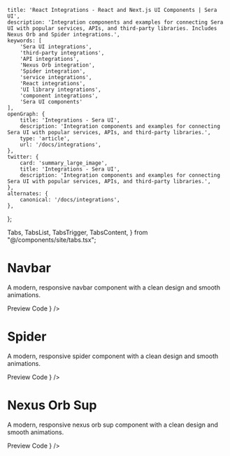     title: 'React Integrations - React and Next.js UI Components | Sera UI',
    description: 'Integration components and examples for connecting Sera UI with popular services, APIs, and third-party libraries. Includes Nexus Orb and Spider integrations.',
    keywords: [
        'Sera UI integrations',
        'third-party integrations',
        'API integrations',
        'Nexus Orb integration',
        'Spider integration',
        'service integrations',
        'React integrations',
        'UI library integrations',
        'component integrations',
        'Sera UI components'
    ],
    openGraph: {
        title: 'Integrations - Sera UI',
        description: 'Integration components and examples for connecting Sera UI with popular services, APIs, and third-party libraries.',
        type: 'article',
        url: '/docs/integrations',
    },
    twitter: {
        card: 'summary_large_image',
        title: 'Integrations - Sera UI',
        description: 'Integration components and examples for connecting Sera UI with popular services, APIs, and third-party libraries.',
    },
    alternates: {
        canonical: '/docs/integrations',
    },
};

  Tabs,
  TabsList,
  TabsTrigger,
  TabsContent,
} from "@/components/site/tabs.tsx";




# Navbar <AI dir="left"/>
A modern, responsive navbar component with a clean design and smooth animations.


<Tabs defaultValue="preview" className="">
  <TabsList>
    <TabsTrigger value="preview">Preview</TabsTrigger>
    <TabsTrigger value="code">Code</TabsTrigger>
  </TabsList>
  <TabsContent value="preview">
    <ComponentRenderer component={<NexusOrb />} />
  </TabsContent>
  <TabsContent value="code">
    <CodeBlock filePath="src/app/docs/integrations/nexusorb.tsx" />
  </TabsContent>
</Tabs>


# Spider
A modern, responsive spider component with a clean design and smooth animations.


<Tabs defaultValue="preview" className="">
  <TabsList>
    <TabsTrigger value="preview">Preview</TabsTrigger>
    <TabsTrigger value="code">Code</TabsTrigger>
  </TabsList>
  <TabsContent value="preview">
    <ComponentRenderer component={<Spider />} />
  </TabsContent>
  <TabsContent value="code">
    <CodeBlock filePath="src/app/docs/integrations/spider.tsx" />
  </TabsContent>
</Tabs>


# Nexus Orb Sup
A modern, responsive nexus orb sup component with a clean design and smooth animations.


<Tabs defaultValue="preview" className="">
  <TabsList>
    <TabsTrigger value="preview">Preview</TabsTrigger>
    <TabsTrigger value="code">Code</TabsTrigger>
  </TabsList>
  <TabsContent value="preview">
    <ComponentRenderer component={<NexusOrbSup />} />
  </TabsContent>
  <TabsContent value="code">
    <CodeBlock filePath="src/app/docs/integrations/nexusorbsup.tsx" />
  </TabsContent>
</Tabs>

